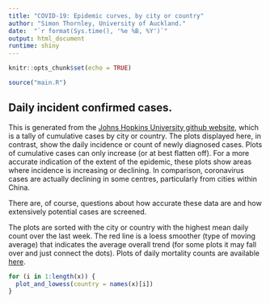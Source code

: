 ```yaml
---
title: "COVID-19: Epidemic curves, by city or country"
author: "Simon Thornley, University of Auckland."
date:  "`r format(Sys.time(), '%e %B, %Y')`"
output: html_document
runtime: shiny
---
```


```r
knitr::opts_chunk$set(echo = TRUE)

source("main.R")

```


## Daily incident confirmed cases.

This is generated from the [Johns Hopkins University github website](https://raw.githubusercontent.com/CSSEGISandData/COVID-19/master/csse_covid_19_data/csse_covid_19_time_series/time_series_19-covid-Confirmed.csv), which is a tally of cumulative cases by city or country. The plots displayed here, in contrast, show the daily incidence or count of newly diagnosed cases. Plots of cumulative cases can only increase (or at best flatten off). For a more accurate indication of the extent of the epidemic, these plots show areas where incidence is increasing or declining. In comparison, coronavirus cases are actually declining in some centres, particularly from cities within China. 

There are, of course, questions about how accurate these data are and how extensively potential cases are screened.

The plots are sorted with the city or country with the highest mean daily count over the last week. The red line is a loess smoother (type of moving average) that indicates the average overall trend (for some plots it may fall over and just connect the dots). Plots of daily mortality counts are available [here](https://sithor.shinyapps.io/coronavirus_mortality/).

```r
for (i in 1:length(x)) {
  plot_and_lowess(country = names(x)[i])
}



```
